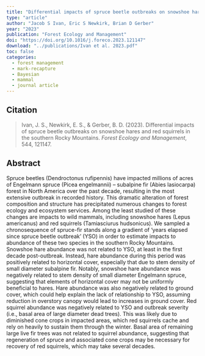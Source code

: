 ```yaml
---
title: "Differential impacts of spruce beetle outbreaks on snowshoe hares and red squirrels in the southern Rocky Mountains"
type: "article"
author: "Jacob S Ivan, Eric S Newkirk, Brian D Gerber"
year: "2023"
publication: "Forest Ecology and Management"
doi: "https://doi.org/10.1016/j.foreco.2023.121147"
download: "../publications/Ivan et al. 2023.pdf"
toc: false
categories:
  - forest management
  - mark-recapture
  - Bayesian
  - mammal
  - journal article
---
```


## Citation 

> Ivan, J. S., Newkirk, E. S., & Gerber, B. D. (2023). Differential impacts of spruce beetle outbreaks on snowshoe hares and red squirrels in the southern Rocky Mountains. *Forest Ecology and Management*, 544, 121147.

## Abstract

Spruce beetles (Dendroctonus rufipennis) have impacted millions of acres of Engelmann spruce (Picea engelmannii) – subalpine fir (Abies lasiocarpa) forest in North America over the past decade, resulting in the most extensive outbreak in recorded history. This dramatic alteration of forest composition and structure has precipitated numerous changes to forest ecology and ecosystem services. Among the least studied of these changes are impacts to wild mammals, including snowshoe hares (Lepus americanus) and red squirrels (Tamiasciurus hudsonicus). We sampled a chronosequence of spruce-fir stands along a gradient of ‘years elapsed since spruce beetle outbreak’ (YSO) in order to estimate impacts to abundance of these two species in the southern Rocky Mountains. Snowshoe hare abundance was not related to YSO, at least in the first decade post-outbreak. Instead, hare abundance during this period was positively related to horizontal cover, especially that due to stem density of small diameter subalpine fir. Notably, snowshoe hare abundance was negatively related to stem density of small diameter Engelmann spruce, suggesting that elements of horizontal cover may not be uniformly beneficial to hares. Hare abundance was also negatively related to ground cover, which could help explain the lack of relationship to YSO, assuming reduction in overstory canopy would lead to increases in ground cover. Red squirrel abundance was negatively related to YSO and outbreak severity (i.e., basal area of large diameter dead trees). This was likely due to diminished cone crops in impacted areas, which red squirrels cache and rely on heavily to sustain them through the winter. Basal area of remaining large live fir trees was not related to squirrel abundance, suggesting that regeneration of spruce and associated cone crops may be necessary for recovery of red squirrels, which may take several decades.